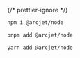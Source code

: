 
{/* prettier-ignore */}
<SelectableContent client:idle syncKey="packageManager" frameworkSwitcher>
<div slot="npm" slotIdx="1">

```sh
npm i @arcjet/node
```

</div>
<div slot="pnpm" slotIdx="2">

```sh
pnpm add @arcjet/node
```

</div>
<div slot="yarn" slotIdx="3">

```sh
yarn add @arcjet/node
```

</div>
</SelectableContent>
